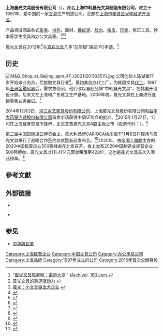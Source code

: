 {{distinguish|南京晨光集团}}
{{Infobox_company
| name = 上海晨光文具股份有限公司
| name_en = {{lang|en|M&G Stationery}}
| logo = M&GStationeryLogo.jpg
| logo_caption = 标志
| image = M&G Stationery in Changsha 20211107.jpg
| image_caption = 湖南省长沙市天心区中海环宇城晨光文具
| other_name = 
| type = [[上市公司|上市公司]]
| traded_as = {{SSE|603899}}
| industry = 文具制造
| foundation = {{CHN}}[[上海市|上海市]][[奉贤区|奉贤区]]
| founder = 陈湖雄
| location = {{CHN}}[[上海市|上海市]][[奉贤区|奉贤区]]
| area_served = {{CHN}}<ref>{{Cite web |url=http://www.mg-pen.com/index.php?channel |title=渠道查询 - 渠道查询 - M&G晨光文具（MG.CN）- 中国文具领先品牌 |access-date=2017-02-17 |archive-url=https://web.archive.org/web/20170218065211/http://www.mg-pen.com/index.php?channel |archive-date=2017-02-18 |dead-url=yes }}</ref>
| key_people = {{Unbulleted list|陈湖文(CEO)}}
| products = [[文具|文具]]、办公用品
| services = 
| ratio = 
| homepage = {{URL|https://www.mg-pen.com/}}
}}

'''上海晨光文具股份有限公司'''（{{lang-en|Shanghai M&G Stationery Inc.}}），原名'''上海中韩晨光文具制造有限公司'''，成立于1997年，是中国的一家[[文具|文具]]生产制造公司，总部在[[上海市|上海市]][[奉贤区|奉贤区]][[光明经济开发区|光明经济开发区]]。

产品领域涵盖各式[[笔|笔类]]、[[书包|书包]]、画材、[[橡皮泥|橡皮泥]]、[[胶水|胶水]]、[[橡皮|橡皮]]、[[尺|尺类]]、修正工具、抄本等学生文具和办公文具等。<ref>"[http://money.163.com/11/0810/14/7B3R321U00253G87_2.html 晨光文具陈昇明：渠道大亨]." ([http://www.webcitation.org/6OyqvLNQH Archive]). [[163.com|163.com]].</ref><ref>[http://money.163.com/09/0418/07/575R7S7F00253B0H.html 晨光文具的渠道驱动力]  {{webarchive|url=https://www.webcitation.org/6Oyt3bRJi?url=http://money.163.com/09/0418/07/575R7S7F00253B0H.html |date=2014-04-20 }}</ref><ref>[http://money.163.com/10/0617/11/69CJ5FK300253G87.html 晨光：小文具做出大企业]  {{webarchive|url=https://www.webcitation.org/6Oyswtng4?url=http://money.163.com/10/0617/11/69CJ5FK300253G87.html |date=2014-04-20 }}</ref>

晨光文具在2012年<ref>{{Cite_web |url=http://epaper.dfdaily.com/dfzb/html/2012-04/16/content_609656.htm |title=IPO储备企业本月猛增逾百家_财经_凤凰网 |author=施颖楠 |date=April 16, 2012 |editor=robot |department= |website= |series= |publisher=东方早报 |location=深圳 |page=1 |at= |language=zh-Hans |script-title= |trans-title= |type= |format=htm |archive-url=http://finance.ifeng.com/money/roll/20120416/5937762.shtml |archive-date=2012-04-16 |dead-url=yes |access-date=2017-02-17 |quote=上海晨光文具股份有限公司是一家民营企业 |ref= |postscript= |subscription= |registration=}}</ref>与[[真彩文具|真彩文具]]几乎“前后脚”递交IPO申请。<ref>{{Cite_web |url=http://company.cnstock.com/company/scp_dsy/tcsy_rdgs/201608/3873103.htm?cj |title=业绩连续下滑 真彩文具IPO排队两年终撤单-上市公司-上海证券报·中国证券网 |author=王雪青 |date=2016-08-15<!-- 16:30:57--> |department= |website= |series= |publisher=中国证券网 |location=上海 |page=1 |at= |language=zh-Hans |script-title= |trans-title= |type= |format=htm |archive-url=https://web.archive.org/web/20190604161413/http://company.cnstock.com/company/scp_dsy/tcsy_rdgs/201608/3873103.htm?cj |archive-date=2019-06-04 |dead-url=no |access-date=2017-02-17 |quote=上海晨光文具股份有限公司是一家民营企业 |ref= |postscript= |subscription= |registration= }}</ref>

== 历史 ==
[[File:M&G_Shop_at_Beijing_apm_4F_(20211201183511).jpg|thumb]]
公司创始人陈湖雄17岁开始做业务员，后接触文具行业<ref>{{Cite web |url=http://www.31wenju.com/news/detail-20140116-12988.html |title=上海晨光文具股份有限公司总裁陈湖雄：专注品质才能赢得尊重 |access-date=2014-04-20 |archive-date=2019-06-04 |archive-url=https://web.archive.org/web/20190604130718/http://www.31wenju.com/news/detail-20140116-12988.html |dead-url=no }}</ref>。最初其创办代工厂，为韩国文具[[代工|代工]]。1997年[[亚洲金融风暴|亚洲金融风暴]]后，需求方倒闭，他们改以自创品牌“中韩晨光文具”，在韩国开设设计部。后来又在上海和广东建立生产基地。2009年初，晨光文具在上海进行连锁零售业务尝试。<ref>{{Cite web |url=http://www.cyzone.cn/a/20091010/120312.html |title=晨光文具陈湖雄：“笔王”的成长 |access-date=2014-04-20 |archive-date=2017-01-01 |archive-url=https://web.archive.org/web/20170101082227/http://www.cyzone.cn/a/20091010/120312.html |dead-url=no }}</ref>

2014年12月3日，[[永艺家具|浙江永艺家具股份有限公司]]、上海晨光文具股份有限公司和[[益丰大药房|益丰大药房连锁股份有限公司]]首发申请获得中国证监会的批准。<ref>{{cite news |title=晨光文具等三公司 首发申请获通过--财经--人民网 |url=http://finance.people.com.cn/stock/n/2014/1204/c67815-26145128.html |accessdate=2021-11-02 |work=人民网 |archive-date=2021-11-05 |archive-url=https://web.archive.org/web/20211105034743/http://finance.people.com.cn/stock/n/2014/1204/c67815-26145128.html |dead-url=no }}</ref>2015年1月27日，公司在上海证券交易所挂牌，正式宣告晨光文具A股主板上市（股票代码：{{SSE|603899}}）。<ref>{{cite news |title=晨光文具、健盛集团27日上市_财经_中国网 |url=http://finance.china.com.cn/stock/20150126/2926013.shtml |accessdate=2021-11-02 |work=中国网 |archive-date=2021-11-02 |archive-url=https://web.archive.org/web/20211102071935/http://finance.china.com.cn/stock/20150126/2926013.shtml |dead-url=no }}</ref>

[[第二届中国国际进口博览会|第二届中国国际进口博览会]]上，意大利品牌CARIOCA快乐画于11月6日在现场与晨光文具举行了战略合作签约仪式暨新品发布会。<ref>{{cite news |title=晨光文具进博签约意大利儿童绘画品牌CARIOCA |url=https://finance.huanqiu.com/article/7RoXrp52rxS |accessdate=2021-11-02 |work=环球网 |archive-date=2021-11-05 |archive-url=https://web.archive.org/web/20211105041637/https://finance.huanqiu.com/article/7RoXrp52rxS |dead-url=no }}</ref>2020年，由[[全国工商联|全国工商联]]主办的2020中国民营企业500强峰会在北京召开，会上发布2020中国制造业民营企业500强榜单，晨光文具以111.41亿元营收荣膺第428位，这也是晨光文具首次入围此榜单。<ref>{{cite news |title=晨光文具首次入围中国制造业民营企业500强 |url=https://cn.chinadaily.com.cn/a/202009/14/WS5f5edfd3a31009ff9fddffb7.html |accessdate=2021-11-02 |work=中国日报网 |archive-date=2021-11-02 |archive-url=https://web.archive.org/web/20211102071931/https://cn.chinadaily.com.cn/a/202009/14/WS5f5edfd3a31009ff9fddffb7.html |dead-url=no }}</ref>

== 參考文獻 ==
{{Reflist|2}}

== 外部链接 ==
{{Commons category|M&G Stationery}}
* {{Official website|1=https://www.mg-pen.com/}} 
* {{Official website|1=http://www.mgstationery.com/}} {{in lang|en}}

== 参见 ==
* [[中华牌铅笔|中华牌铅笔]]

{{CSI-300}}
{{DEFAULTSORT:Chen晨光文具}}
[[Category:上海民营企业|Category:上海民营企业]]
[[Category:中国文具公司|Category:中国文具公司]]
[[Category:办公用品公司|Category:办公用品公司]]
[[Category:上海品牌|Category:上海品牌]]
[[Category:1997年成立的公司|Category:1997年成立的公司]]
[[Category:2015年首次公開募股|Category:2015年首次公開募股]]